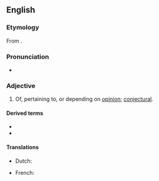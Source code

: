 ==English==
{{wikipedia|Doxastic logic}}

===Etymology===
From {{etyl|grc|en}} {{m|grc|δοξασία||belief, opinion, conviction}}.

===Pronunciation===
* {{IPA|/dɒkˈsæstɪk/|lang=en}}
{{rfap|lang=en}}

===Adjective===
{{en-adj}}

# Of, pertaining to, or depending on [[opinion]]; [[conjectural]].

====Derived terms====
* {{l|en|nondoxastic}}
* {{l|en|subdoxastic}}

====Translations====
{{trans-top|related to opinion}}
* Dutch: {{t|nl|doxastisch}}
{{trans-mid}}
* French: {{t+|fr|doxastique}}
{{trans-bottom}}